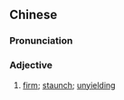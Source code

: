 {{also|刚强}}
==Chinese==
{{zh-forms|s=刚强}}

===Pronunciation===
{{zh-pron
|m=gāngqiáng
|c=gong1 koeng4
|h=pfs=kông-khiòng
|mn=kong-kiông
|cat=a
}}

===Adjective===
{{zh-adj}}

# [[firm]]; [[staunch]]; [[unyielding]]